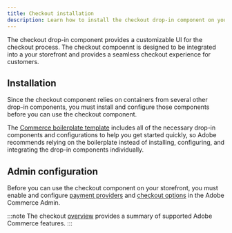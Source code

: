 ```yaml
---
title: Checkout installation
description: Learn how to install the checkout drop-in component on your site.
---
```



The checkout drop-in component provides a customizable UI for the checkout process. The checkout compoennt is designed to be integrated into a your storefront and provides a seamless checkout experience for customers.

## Installation

Since the checkout component relies on containers from several other drop-in components, you must install and configure those components before you can use the checkout component.

The [Commerce boilerplate template](https://github.com/hlxsites/aem-boilerplate-commerce) includes all of the necessary drop-in components and configurations to help you get started quickly, so Adobe recommends relying on the boilerplate instead of installing, configuring, and integrating the drop-in components individually.

## Admin configuration

Before you can use the checkout component on your storefront, you must enable and configure [payment providers](https://experienceleague.adobe.com/en/docs/commerce-admin/stores-sales/payments/payments) and [checkout options](https://experienceleague.adobe.com/en/docs/commerce-admin/stores-sales/point-of-purchase/checkout/checkout-process) in the Adobe Commerce Admin.

:::note
The checkout [overview](/dropins/checkout/) provides a summary of supported Adobe Commerce features.
:::